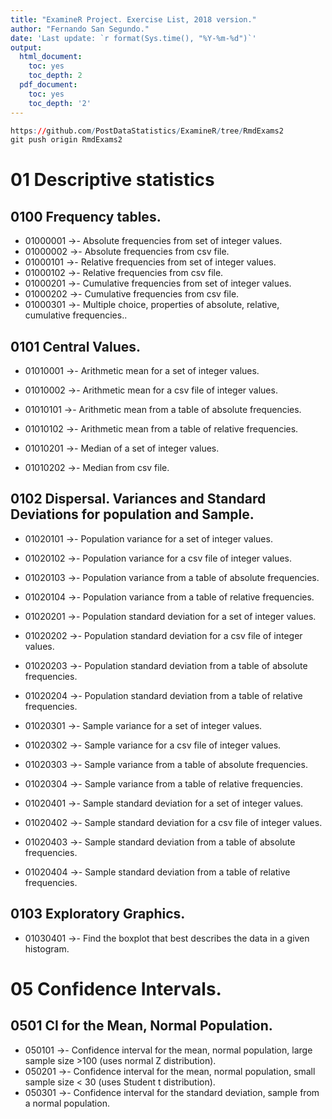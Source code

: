 ```yaml
---
title: "ExamineR Project. Exercise List, 2018 version."
author: "Fernando San Segundo."
date: 'Last update: `r format(Sys.time(), "%Y-%m-%d")`'
output:
  html_document:
    toc: yes
    toc_depth: 2
  pdf_document:
    toc: yes
    toc_depth: '2'
---
```


```r
https://github.com/PostDataStatistics/ExamineR/tree/RmdExams2
git push origin RmdExams2
```

# 01 Descriptive statistics

## 0100 Frequency tables.

+ 01000001 ->- Absolute frequencies from set of integer values.
+ 01000002 ->- Absolute frequencies from csv file.
+ 01000101 ->- Relative frequencies from set of integer values.
+ 01000102 ->- Relative frequencies from csv file.
+ 01000201 ->- Cumulative frequencies from set of integer values.
+ 01000202 ->- Cumulative frequencies from csv file.
+ 01000301 ->- Multiple choice, properties of absolute, relative, cumulative frequencies..

## 0101 Central Values.

+ 01010001 ->- Arithmetic mean for a set of integer values.
+ 01010002 ->- Arithmetic mean for a csv file of integer values.

+ 01010101 ->- Arithmetic mean from a table of absolute frequencies.
+ 01010102 ->- Arithmetic mean from a table of relative frequencies.

+ 01010201 ->- Median of a set of integer values.
+ 01010202  ->- Median from csv file.

## 0102 Dispersal. Variances and Standard Deviations for population and Sample.

+ 01020101 ->- Population variance for a set of integer values.
+ 01020102 ->- Population variance for a csv file of integer values. 
+ 01020103 ->- Population variance from a table of absolute frequencies.
+ 01020104 ->- Population variance from a table of relative frequencies.

+ 01020201 ->- Population standard deviation for a set of integer values.
+ 01020202 ->- Population standard deviation for a csv file of integer values. 
+ 01020203 ->- Population standard deviation from a table of absolute frequencies.
+ 01020204 ->- Population standard deviation from a table of relative frequencies.

+ 01020301 ->- Sample variance for a set of integer values.
+ 01020302 ->- Sample variance for a csv file of integer values. 
+ 01020303 ->- Sample variance from a table of absolute frequencies.
+ 01020304 ->- Sample variance from a table of relative frequencies.

+ 01020401 ->- Sample standard deviation for a set of integer values.
+ 01020402 ->- Sample standard deviation for a csv file of integer values. 
+ 01020403 ->- Sample standard deviation from a table of absolute frequencies.
+ 01020404 ->- Sample standard deviation from a table of relative frequencies.

## 0103 Exploratory Graphics. 

+ 01030401 ->- Find the boxplot that best describes the data in a given histogram.




# 05 Confidence Intervals.

## 0501 CI for the Mean, Normal Population.

+ 050101 ->- Confidence interval for the mean, normal population, large sample size >100 (uses normal Z distribution).
+ 050201 ->- Confidence interval for the mean, normal population, small sample size < 30 (uses Student t distribution).
+ 050301 ->- Confidence interval for the standard deviation, sample from a normal population.